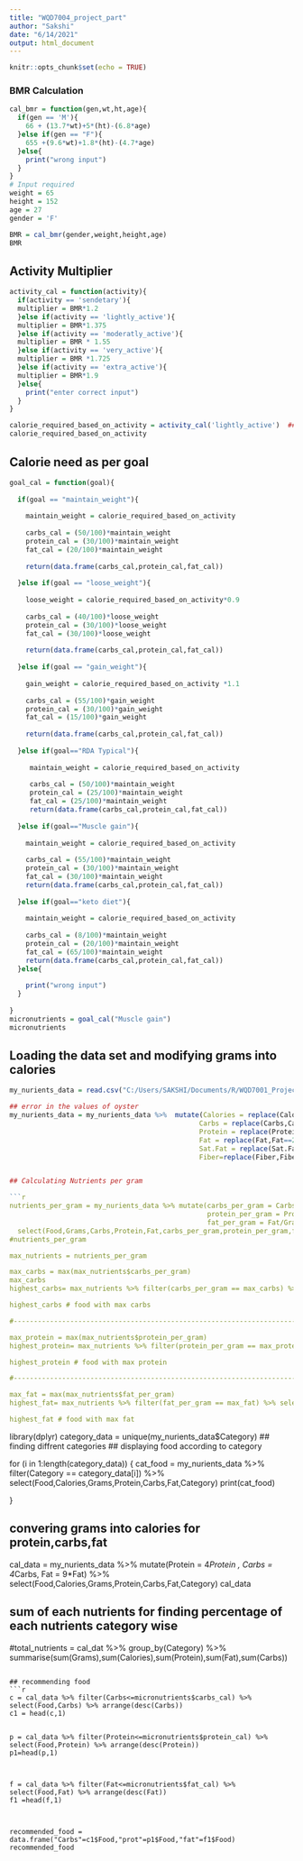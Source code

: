 ---
title: "WQD7004_project_part"
author: "Sakshi"
date: "6/14/2021"
output: html_document
---

```{r setup, include=FALSE}
knitr::opts_chunk$set(echo = TRUE)
```

### BMR Calculation

```{r}
cal_bmr = function(gen,wt,ht,age){
  if(gen == 'M'){
    66 + (13.7*wt)+5*(ht)-(6.8*age)
  }else if(gen == "F"){
    655 +(9.6*wt)+1.8*(ht)-(4.7*age)
  }else{
    print("wrong input")
  }
}
# Input required
weight = 65 
height = 152 
age = 27 
gender = 'F' 

BMR = cal_bmr(gender,weight,height,age)
BMR

```



## Activity Multiplier
```{r}

activity_cal = function(activity){
  if(activity == 'sendetary'){
  multiplier = BMR*1.2
  }else if(activity == 'lightly_active'){
  multiplier = BMR*1.375
  }else if(activity == 'moderatly_active'){
  multiplier = BMR * 1.55
  }else if(activity == 'very_active'){
  multiplier = BMR *1.725
  }else if(activity == 'extra_active'){
  multiplier = BMR*1.9
  }else{
    print("enter correct input")
  }
}

calorie_required_based_on_activity = activity_cal('lightly_active')  ## just an example
calorie_required_based_on_activity

```


## Calorie need as per goal
```{r}

goal_cal = function(goal){
  
  if(goal == "maintain_weight"){
    
    maintain_weight = calorie_required_based_on_activity
    
    carbs_cal = (50/100)*maintain_weight
    protein_cal = (30/100)*maintain_weight
    fat_cal = (20/100)*maintain_weight
    
    return(data.frame(carbs_cal,protein_cal,fat_cal))
    
  }else if(goal == "loose_weight"){
    
    loose_weight = calorie_required_based_on_activity*0.9
    
    carbs_cal = (40/100)*loose_weight
    protein_cal = (30/100)*loose_weight
    fat_cal = (30/100)*loose_weight
    
    return(data.frame(carbs_cal,protein_cal,fat_cal))
    
  }else if(goal == "gain_weight"){
    
    gain_weight = calorie_required_based_on_activity *1.1
    
    carbs_cal = (55/100)*gain_weight
    protein_cal = (30/100)*gain_weight
    fat_cal = (15/100)*gain_weight
    
    return(data.frame(carbs_cal,protein_cal,fat_cal))
    
  }else if(goal=="RDA Typical"){
    
     maintain_weight = calorie_required_based_on_activity
     
     carbs_cal = (50/100)*maintain_weight
     protein_cal = (25/100)*maintain_weight
     fat_cal = (25/100)*maintain_weight
     return(data.frame(carbs_cal,protein_cal,fat_cal))
     
  }else if(goal=="Muscle gain"){
    
    maintain_weight = calorie_required_based_on_activity
    
    carbs_cal = (55/100)*maintain_weight
    protein_cal = (30/100)*maintain_weight
    fat_cal = (30/100)*maintain_weight
    return(data.frame(carbs_cal,protein_cal,fat_cal))
    
  }else if(goal=="keto diet"){
    
    maintain_weight = calorie_required_based_on_activity
    
    carbs_cal = (8/100)*maintain_weight
    protein_cal = (20/100)*maintain_weight
    fat_cal = (65/100)*maintain_weight
    return(data.frame(carbs_cal,protein_cal,fat_cal))
  }else{
    
    print("wrong input")
  }
  
}
micronutrients = goal_cal("Muscle gain")
micronutrients

```

## Loading the data set and modifying grams into calories
```{r}
my_nurients_data = read.csv("C:/Users/SAKSHI/Documents/R/WQD7001_Project/nutrients_cleaned.csv",stringsAsFactors = FALSE)

## error in the values of oyster
my_nurients_data = my_nurients_data %>%  mutate(Calories = replace(Calories,Calories==231,458),
                                               Carbs = replace(Carbs,Carbs==236,28),
                                               Protein = replace(Protein,Protein == 232,21),
                                               Fat = replace(Fat,Fat==233,23),
                                               Sat.Fat = replace(Sat.Fat,Sat.Fat==234,8),
                                               Fiber=replace(Fiber,Fiber==235.0,0.0))


## Calculating Nutrients per gram

```{r}
nutrients_per_gram = my_nurients_data %>% mutate(carbs_per_gram = Carbs/Grams,
                                                 protein_per_gram = Protein/Grams,
                                                 fat_per_gram = Fat/Grams) %>% 
  select(Food,Grams,Carbs,Protein,Fat,carbs_per_gram,protein_per_gram,fat_per_gram)
#nutrients_per_gram

max_nutrients = nutrients_per_gram

max_carbs = max(max_nutrients$carbs_per_gram)
max_carbs
highest_carbs= max_nutrients %>% filter(carbs_per_gram == max_carbs) %>% select(Food,Grams,Carbs,Protein,Fat,carbs_per_gram,protein_per_gram,fat_per_gram)

highest_carbs # food with max carbs

#-------------------------------------------------------------------------------------------------

max_protein = max(max_nutrients$protein_per_gram)
highest_protein= max_nutrients %>% filter(protein_per_gram == max_protein) %>% select(Food,Grams,Carbs,Protein,Fat,carbs_per_gram,protein_per_gram,fat_per_gram)

highest_protein # food with max protein

#---------------------------------------------------------------------------------------------------

max_fat = max(max_nutrients$fat_per_gram)
highest_fat= max_nutrients %>% filter(fat_per_gram == max_fat) %>% select(Food,Grams,Carbs,Protein,Fat,carbs_per_gram,protein_per_gram,fat_per_gram)

highest_fat # food with max fat

```

library(dplyr)
category_data = unique(my_nurients_data$Category)  ## finding diffrent categories
## displaying food according to category

for (i in 1:length(category_data)) {
  cat_food = my_nurients_data %>% filter(Category == category_data[i]) %>% select(Food,Calories,Grams,Protein,Carbs,Fat,Category)
  print(cat_food)
 
}

## convering grams into calories for protein,carbs,fat

cal_data = my_nurients_data %>% mutate(Protein = 4*Protein , Carbs = 4*Carbs, Fat = 9*Fat) %>% select(Food,Calories,Grams,Protein,Carbs,Fat,Category)
cal_data

## sum of each nutrients for finding percentage of each nutrients category wise
#total_nutrients = cal_dat %>% group_by(Category) %>% summarise(sum(Grams),sum(Calories),sum(Protein),sum(Fat),sum(Carbs))

```

## recommending food
```{r}


c = cal_data %>% filter(Carbs<=micronutrients$carbs_cal) %>% select(Food,Carbs) %>% arrange(desc(Carbs))
c1 = head(c,1)


p = cal_data %>% filter(Protein<=micronutrients$protein_cal) %>% select(Food,Protein) %>% arrange(desc(Protein))
p1=head(p,1)



f = cal_data %>% filter(Fat<=micronutrients$fat_cal) %>% select(Food,Fat) %>% arrange(desc(Fat))
f1 =head(f,1)



recommended_food = data.frame("Carbs"=c1$Food,"prot"=p1$Food,"fat"=f1$Food) 
recommended_food


```
